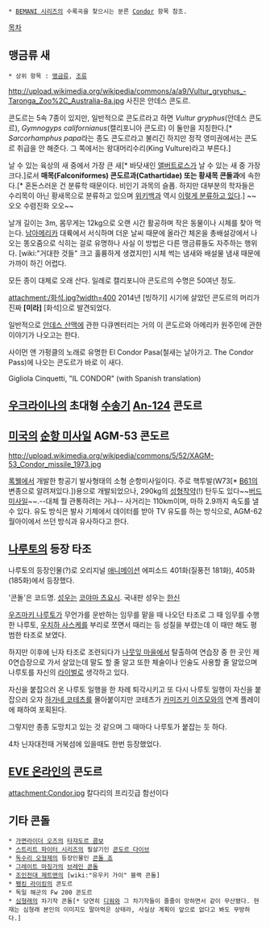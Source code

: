  * [[BEMANI 시리즈]]의 수록곡을 찾으시는 분른 [[Condor]] 항목 참조.

[[목차]]

== 맹금류 새 ==
 * 상위 항목 : [[맹금류]], [[조류]]

http://upload.wikimedia.org/wikipedia/commons/a/a9/Vultur_gryphus_-Taronga_Zoo%2C_Australia-8a.jpg
사진은 안데스 콘도르.

콘도르는 5속 7종이 있지만, 일반적으로 콘도르라고 하면 ''Vultur gryphus''(안데스 콘도르), ''Gymnogyps californianus''(캘리포니아 콘도르) 이 둘만을 지칭한다.[* ''Sarcorhamphus papa''라는 종도 콘도르라고 불리긴 하지만 정작 영미권에서는 콘도르 취급을 안 해준다. 그 쪽에서는 왕대머리수리(King Vulture)라고 부른다.]

날 수 있는 육상의 새 중에서 가장 큰 새[* 바닷새인 [[앨버트로스]]가 날 수 있는 새 중 가장 크다.]로서 '''매목(Falconiformes) 콘도르과(Cathartidae) 또는 황새목 콘돌과'''에 속한다.[* 혼돈스러운 건 분류학 때문이다. 비인기 과목의 슬픔. 하지만 대부분의 학자들은 수리목이 아닌 황새목으로 분류하고 있으며 [[위키백과]] 역시 [http://en.wikipedia.org/wiki/Condor 이렇게 분류하고 있다].] ~~오오 수렴진화 오오~~

날개 길이는 3m, 몸무게는 12kg으로 오랜 시간 활공하며 작은 동물이나 시체를 찾아 먹는다. [[남아메리카]] 대륙에서 서식하며 더운 날씨 때문에 올라간 체온을 총배설강에서 나오는 똥오줌으로 식히는 걸로 유명하나 사실 이 방법은 다른 맹금류들도 자주하는 행위다. [wiki:"거대한 것들" 크고 훌륭하게 생겼지만] 시체 썩는 냄새와 배설물 냄새 때문에 가까이 하긴 어렵다.

모든 종이 대체로 오래 산다. 일례로 캘리포니아 콘도르의 수명은 50여년 정도.

attachment:/화석.jpg?width=400
2014년 [빙하기] 시기에 살았던 콘도르의 머리가 진짜 '''[미라]''' [화석]으로 발견되었다.

일반적으로 [[안데스 산맥]]에 관한 다큐멘터리는 거의 이 콘도르와 아메리카 원주민에 관한 이야기가 나오고는 한다.

사이먼 앤 가펑클의 노래로 유명한 El Condor Pasa(철새는 날아가고. The Condor Pass)에 나오는 콘도르가 바로 이 새다.

{{{#!HTML
<object width="420" height="315"><param name="movie" value="//www.youtube.com/v/VfHOJf3c8qQ?hl=ko_KR&amp;version=3"></param><param name="allowFullScreen" value="true"></param><param name="allowscriptaccess" value="always"></param><embed src="//www.youtube.com/v/VfHOJf3c8qQ?hl=ko_KR&amp;version=3" type="application/x-shockwave-flash" width="420" height="315" allowscriptaccess="always" allowfullscreen="true"></embed></object>}}}

Gigliola Cinquetti, "IL CONDOR" (with Spanish translation) 

{{{#!HTML
<object width="420" height="315"><param name="movie" value="//www.youtube.com/v/JNxTKqnqo5Q?hl=ko_KR&amp;version=3"></param><param name="allowFullScreen" value="true"></param><param name="allowscriptaccess" value="always"></param><embed src="//www.youtube.com/v/JNxTKqnqo5Q?hl=ko_KR&amp;version=3" type="application/x-shockwave-flash" width="420" height="315" allowscriptaccess="always" allowfullscreen="true"></embed></object>}}}


== [[우크라이나]]의 초대형 [[수송기]] [[An-124]] 콘도르 ==

== [[미국]]의 [[순항 미사일]] AGM-53 콘도르 ==
http://upload.wikimedia.org/wikipedia/commons/5/52/XAGM-53_Condor_missile_1973.jpg

[[록웰]]에서 개발한 항공기 발사형태의 소형 순항미사일이다. 주로 핵투발(W73[* [[B61]]의 변종으로 알려져있다.])용으로 개발되었으나, 290kg의 [[성형작약]](!) 탄두도 있다~~[[버드 미사일]]~~.--대체 뭘 관통하려는 거냐-- 사거리는 110km이며, 마하 2.9까지 속도를 낼 수 있다. 유도 방식은 발사 기체에서 데이터를 받아 TV 유도를 하는 방식으로, AGM-62 월아이에서 쓰던 방식과 유사하다고 한다. 

== [[나루토]]의 등장 타조 ==
나루토의 등장인물(?)로 오리지널 [[애니메이션]] 에피소드 401화(질풍전 181화), 405화(185화)에서 등장했다.

'콘돌'은 코드명. [[성우]]는 [[코야마 츠요시]]. 국내판 성우는 [[한신]]

[[우즈마키 나루토]]가 무언가를 운반하는 임무를 맡을 때 나오던 타조로 그 때 임무를 수행한 나루토, [[우치하 사스케]]를 부리로 쪼면서 때리는 등 성질을 부렸는데 이 때만 해도 평범한 타조로 보였다.

하지만 이후에 닌자 타조로 조련되다가 [[나뭇잎 마을]]에서 탈출하여 연습장 중 한 곳인 제0연습장으로 가서 살았는데 말도 할 줄 알고 또한 체술이나 인술도 사용할 줄 알았으며 나루토를 자신의 [[라이벌]]로 생각하고 있다.

자신을 붙잡으러 온 나루토 일행을 한 차례 퇴각시키고 또 다시 나루토 일행이 자신을 붙잡으러 오자 [[하가네 코테츠]]를 몰아붙이지만 코테츠가 [[카미즈키 이즈모]]와의 연계 플레이에 패하여 포획된다.

그렇지만 종종 도망치고 있는 것 같으며 그 때마다 나루토가 붙잡는 듯 하다.

4차 닌자대전때 거북섬에 있을때도 한번 등장했었다.

== [[EVE 온라인]]의 콘도르 ==
attachment:Condor.jpg
칼다리의 프리깃급 함선이다


== 기타 콘돌 ==
 * [[가면라이더 오즈]]의 [[타쟈도르 콤보]]
 * [[스트리트 파이터 시리즈]]의 필살기인 [[콘도르 다이브]]
 * [[독수리 오형제]]의 등장인물인 [[콘돌 죠]]
 * [[그레이트 마징가]]의 [[브레인 콘돌]]
 * [[조인전대 제트맨]]의 [wiki:"유우키 가이" 블랙 콘돌]
 * [[펭킹 라이킹]]의 콘도르
 * 독일 해군의 Fw 200 콘도르
 * [[심형래]]의 차기작 콘돌[* 당연히 [[디워]]와 그 차기작들이 줄줄이 망하면서 같이 무산됐다. 현재는 심형래 본인의 이미지도 말아먹은 상태라, 사실상 계획이 앞으로 없다고 봐도 무방하다.]
